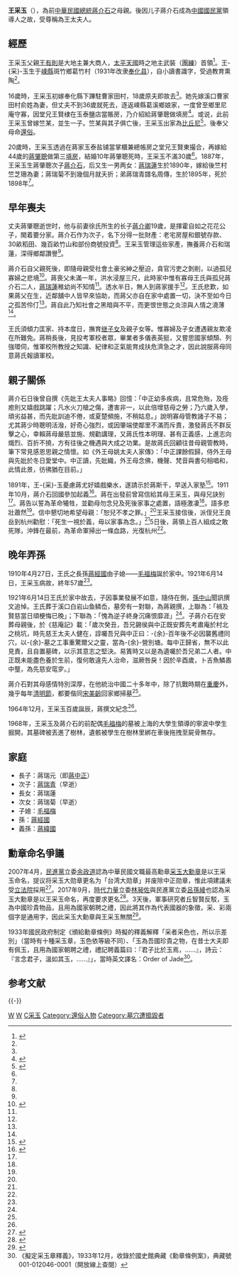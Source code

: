 {{noteTA
|G1=PP
|1=zh-hans:孙中山;zh-hk:孫中山;zh-tw:孫文;
|2=zh-hans:蒋介石;zh-hk:蔣介石;zh-tw:蔣中正;
}}
{{Infobox person
| name          = 王采玉
| image         = [[File:Wang_Cai-yu.jpg|200px]]
| small_image   = 
| birth_date    = {{birth date|1864|12|7}}<br>（[[同治|同治]]三年甲子十一月初九日戌時）
| birth_place   = {{QING-1862}}[[浙江省_(清)|浙江省]][[嵊縣|嵊縣]]斑竹鄉葛竹村
| death_date    = {{death date and age|1921|6|14|1864|12|7}}
| death_place= {{ROC-1912}}[[浙江省_(中華民國)|浙江省]][[奉化縣|奉化縣]][[溪口镇_(宁波市)|溪口鎮]]
| children     = 2子2女，包括：{{ubl|[[蔣中正|蔣中正]]|[[蔣瑞青|蔣瑞青]]}}
| relatives    = [[蔣經國|蔣經國]]（孫子）<br/>[[蔣緯國|蔣緯國]]（養孫子）
| residence     = 
| alma_mater    = 
| occupation    = 鹽舖老闆娘、家庭主婦
| religion      = [[佛教|佛教]]
| footnotes     = 
| spouse        = 不详<br />{{marriage|[[蔣肇聰|蔣肇聰]]|1886|1896|end=w.}}
}}
'''王采玉'''（{{bd|1864年|12月7日|1921年|6月14日|W}}），為前[[中華民國總統|中華民國總統]][[蔣介石|蔣介石]]之母親。後因儿子蔣介石成為[[中國國民黨|中國國民黨]]領導人之故，受尊稱為王太夫人。

==經歷==
王采玉父親[[王有則|王有則]]是大地主兼大商人，[[太平天國|太平天國]]時之地主武裝（[[團練|團練]]）首領<ref name="傳1">{{cite book |editors=[[王成斌|王成斌]]等[[主編|主編]] |title=《民國高級將領列傳》(1) |publisher=[[解放軍出版社|解放軍出版社]] |location=北京 |year=1998 }}</ref>{{rp|457}}。王-{采}-玉生于[[嵊縣|嵊縣]]斑竹鄉葛竹村（1931年改隶[[奉化县|奉化县]]），自小讀書識字，受過教育熏陶<ref name="傳1"/>{{rp|457}}。

16歲時，王采玉初嫁奉化縣下蹕駐曹家田村，18歲原夫即故去<ref name="傳1"/>{{rp|457}}。她先嫁溪口曹家田村俞姓為妻，但丈夫不到36歲就死去，逐返嵊縣葛溪鄉娘家，一度曾至鄉里尼庵守寡，因堂兄王賢棣在玉泰鹽店當賬房，乃介紹給蔣肇聰做填房<ref name="上">{{cite book |author=[[李敖|李敖]]、[[汪榮祖|汪榮祖]] |year=2012 |title=《蔣-{介石}-評傳》（上） |location=[[長春|長春]] |publisher=時代文藝出版社 }}</ref>{{rp|2}}。或说，此前王采玉曾嫁竺某，並生一子。竺某與其子俱亡後，王采玉出家為[[比丘尼|比丘尼]]<ref>{{cite web |url=http://book.sina.com.cn/longbook/1090289186_jiangjieshi/1.shtml |title=蒋介石的母亲王采玉(1) |publisher=新浪网 |author=赵宏 |accessdate=2010-12-29 |language=Zh-hans |archive-date=2008-05-04 |archive-url=https://web.archive.org/web/20080504224741/http://book.sina.com.cn/longbook/1090289186_jiangjieshi/1.shtml |dead-url=no }}</ref>。後奉父母命[[還俗|還俗]]。

20歲時，王采玉透過在蔣家玉泰盐铺當掌櫃兼總帳房之堂兄王賢東撮合，再嫁給44歲的[[蔣肇聰|蔣肇聰]]做第三[[填房|填房]]，結婚10年蔣肇聰死時，王采玉不滿30歲<ref name="傳1"/>{{rp|457}}。1887年，王采玉生蔣肇聰次子[[蔣介石|蔣介石]]，后又生一男两女：[[蔣瑞蓮|蔣瑞蓮]]生於1890年，嫁給後竺村竺芝珊為妻；蔣瑞菊不到幾個月就夭折；弟蔣瑞青譜名周傳，生於1895年，死於1898年<ref name="上"/>{{rp|2}}。

==早年喪夫==
丈夫蔣肇聰逝世时，他与前妻徐氏所生的长子[[蔣介卿|蔣介卿]]19歲，是揮霍自如之花花公子，閙着要分家。蔣介石作为次子，名下分得一批財產：老宅房屋和銀號存款、30畝稻田、幾百畝竹山和部份商號投資<ref name="傳1"/>{{rp|457}}。王采玉管理這些家產，撫養蔣介石和瑞蓮，深得鄉鄰讚譽<ref name="傳1"/>{{rp|457}}。

蔣介石自父親死後，即隨母親受社會土豪劣紳之壓迫，貪官污吏之剝削，以過孤兒寡婦之悲境<ref name="人生">{{cite book |authors=汪朝光、王奇生、金以林 |title=《天下得失：蔣-{介石}-的人生》 |location=[[香港|香港]] |publisher=中和出版 |year=2012 }}</ref>{{rp|26}}。蔣喪父未滿一年，洪水浸屋三尺，此時家中惟有寡母王氏與孤兒蔣介石二人，[[蔣瑞蓮|蔣瑞蓮]]稚幼尚不知情<ref name="人生"/>{{rp|27}}。透水半日，無人到蔣家援手<ref name="人生"/>{{rp|27}}。王氏悲歎，如果蔣父在生，近鄰舖中人皆早來協助，而蔣父亦自在家中處置一切，決不至如今日之孤苦伶仃<ref name="人生"/>{{rp|27}}。蔣自此乃知社會之黑暗與不平，而更恨世態之炎涼與人情之澆薄<ref name="人生"/>{{rp|27}}。

王氏須傾力匡家、持本度日，撫育[[继子女|继子女]]及親子女等。惟寡婦及子女遭遇親友欺凌在所難免。蔣稍長後，見投考軍校者眾，畢業者多儀表英挺，又嘗思國家傾頹、列強環伺，惟軍校所教授之知識、紀律和正氣能育成扶危濟急之才，因此說服蔣母同意蔣氏報讀軍校。

==親子關係==
蔣介石日後曾自撰《先妣王太夫人事略》回憶：「中正幼多疾病，且常危殆，及痊癒則又嬉戲跳躍；凡水火刀槍之傷，遭害非一，以此倍增慈母之勞；乃六歲入學，頑劣益甚，而先妣訓迪不倦，或夏楚頻施，不稍姑息。」說明寡母管教諸子不易；尤其蔣少時聰明活潑，好奇心強烈，或因肇端使鄰里不滿而斥責，激發蔣氏不群反擊之心，幸賴蔣母嚴慈並施、規勸講理，又蔣氏性本明理、甚有正義感，上進志向熾烈、百折不撓，方有往後之機遇與大成之功業。是故蔣氏回顧往昔母親管教時，筆下常見感恩思親之情懷。如《外王母姚太夫人家傳》：「中正課餘假歸，侍外王母與先妣於冬日愛堂中。中正讀，先妣織，外王母念佛，機聲、梵音與書句相唱和，此情此景，彷彿猶在目前。」

1891年，王-{采}-玉憂慮蔣尤好嬉戲樂水，遂請示於蔣斯千，早送入家塾<ref name="表">{{cite book |authors=[[陳布雷|陳-{布}-雷]]等編著 |title=《蔣-{介石}-先生年表》 |location=台北 |publisher=[[傳記文學|傳記文學]]出版社 |date=1978-06-01 }}</ref>{{rp|2}}。1911年10月，蔣介石回國參加起義<ref name="5上">{{cite book |authors=師永剛、張凡編著 |title=《蔣介石：1887～1975.上》 |location=北京 |publisher=華文出版社 |year=2011 |isbn=9787507534474 }}</ref>{{rp|103}}。蔣在出發前曾寫信給其母王采玉，與母兄訣別<ref name="5上"/>{{rp|103}}。蔣告以誓為革命犧牲，並勸母勿念兒及死後家事之處置，語極激凄<ref name="5上"/>{{rp|106}}。語多悲壯蕭然<ref name="5上"/>{{rp|103}}。信中懇切地希望母親：「恕兒不孝之罪。」<ref name="5上"/>{{rp|106}}王采玉接信後，派侄兒王良岳到杭州勸慰：「死生一視於義，毋以家事為念。」<ref name="5上"/>{{rp|106}}5日後，蔣領上百人組成之敢死隊，沖鋒在最前，為革命軍掃出一條血路，光復杭州<ref name="5上"/>{{rp|103}}。

==晚年弄孫==
{{seealso|蒋母墓}}
1910年4月27日，王氏之長孫[[蔣經國|蔣經國]]由子媳——[[毛福梅|毛福梅]]誕於家中。1921年6月14日，王采玉病故，終年57歲<ref name="傳1"/>{{rp|457}}。

1921年6月14日王氏於家中故去，子因事業發展不如意，隨侍在側，[[孫中山|孫中山]]聞訊撰文追悼。王氏葬于溪口白岩山鱼鳞岙，墓旁有一對聯，為蔣親撰，上聯為：「禍及賢慈當日頑梗悔已晚」；下聯為：「愧為逆子終身沉痛恨靡涯」<ref name="人生"/>{{rp|25}}。子蔣介石在安葬母親後，於《慈庵記》載：「歲次癸丑，吾兄錫侯與中正既安葬先考肅庵於村北之桃坑，時先慈王太夫人健在，諄囑吾兄與中正曰：-{余}-百年後不必因襲舊禮同穴，以-{余}-墓之工事重驚爾父之靈，當為-{余}-營別塘。每中正歸省，無不以此見責，且自置墓碑，以示其意志之堅決。易簀時又以是為遺囑於吾兄弟二人者。中正既未能盡色養於生前，復何敢違先人治命，滋厥咎戾！因於辛酉歲，卜吉魚鱗嶴中壟，為先慈安窀穸。」

蔣介石對其母感情特別深厚，在他統治中國二十多年中，除了抗戰時期在[[重慶市_(中華民國)|重慶]]外，幾乎每年[[清明節|清明節]]，都要偕同[[宋美齡|宋美齡]]回家鄉掃墓<ref name="傳1"/>{{rp|457}}。

1964年12月，王采玉百歲誕辰，蔣撰文紀念<ref name="表"/>{{rp|108}}。

1968年，王采玉及蔣介石的前配偶[[毛福梅|毛福梅]]的墓被上海的大學生領導的寧波中學生掘開，其墓碑被丟進了樹林，遺骸被學生在樹林里綁在車後拖拽至屍骨無存。

==家庭==
*長子：蔣瑞元（即[[蔣中正|蔣中正]]）
*次子：[[蔣瑞青|蔣瑞青]]（早逝）
*長女：蔣瑞蓮
*次女：蔣瑞菊（早逝）
*子媳：[[毛福梅|毛福梅]]
*孫：[[蔣經國|蔣經國]]
*義孫：[[蔣緯國|蔣緯國]]

==勳章命名爭議==
2007年4月，[[民進黨|民進黨]]立委[[余政道|余政道]]認為中華民國文職最高勳章[[采玉大勳章|采玉大勳章]]是以王采玉命名，提议将采玉大勋章更名为「台湾大勋章」并废除中正勋章，惟此項建議未受[[立法院|立法院]]採用<ref>{{cite news |url=http://news.qq.com/a/20070419/002125.htm |title=勋章以蒋介石母亲命名 绿营“立委”将提案修改 |publisher=中国新闻网 |date=2007-04-19 |language=zh-cn |archiveurl=https://archive.is/20120719012631/http://news.qq.com/a/20070419/002125.htm |archivedate=2012-07-19 |deadurl=yes }}</ref>。2017年9月，[[時代力量|時代力量]]立委[[林昶佐|林昶佐]]與民進黨立委[[呂孫綾|呂孫綾]]也認為采玉大勳章是以王采玉命名，再度要求更名<ref>{{cite news |url=http://news.ltn.com.tw/news/politics/breakingnews/2201697 |title=勳章以蔣介石母親命名 立委提案修法遭國民黨團阻擋 |publisher=自由時報 |date=2017-09-22 |language=zh-tw |accessdate=2017-09-22 |archive-date=2017-09-22 |archive-url=https://web.archive.org/web/20170922151926/http://news.ltn.com.tw/news/politics/breakingnews/2201697 |dead-url=no }}</ref>。3天後，軍事研究者丘智賢反駁，玉為中國珍貴物品，且用為國家朝聘之禮，因此將其作為代表國器的象徵，采、彩兩個字是通用字，因此采玉大勳章與王采玉無關<ref>{{cite news |url=https://udn.com/news/story/7339/2720656 |title=此采非彼采 立委「張飛打岳飛」 |publisher=聯合新聞網 |date=2017-09-25 |author=丘智賢 |language=zh-tw |archiveurl=https://archive.is/20170926104230/https://udn.com/news/story/7339/2720656 |archivedate=2017-09-26 |deadurl=yes }}</ref>。

1933年國民政府制定《頒給勳章條例》時擬的釋義解釋「采者采色也，所以示差別」（當時有十種采玉章，玉色依等級不同）、「玉為吾國珍貴之物，在昔士大夫即有佩玉，且用為國家朝聘之禮，禮記聘義篇曰：『君子比於玉焉，……』，詩云：『言念君子，溫如其玉，……』」，當時英文譯名：Order of Jade<ref name="釋義">《擬定采玉章釋義》，1933年12月，收錄於國史館典藏《勳章條例案》，典藏號001-012046-0001（開放線上查閱）</ref>。

==参考文献==
{{Reflist}}

{{-}}
{{蒋中正}}

[[Category:蒋氏家族|W]]
[[Category:奉化人|W]]
[[Category:王姓|C采玉]]
[[Category:還俗人物|Category:還俗人物]]
[[Category:墓穴遭搗毀者|Category:墓穴遭搗毀者]]